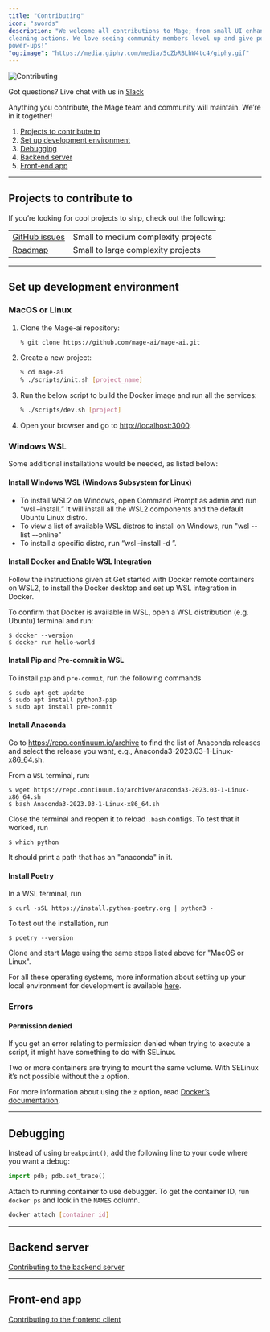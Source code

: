 ```yaml
---
title: "Contributing"
icon: "swords"
description: "We welcome all contributions to Mage; from small UI enhancements to brand new
cleaning actions. We love seeing community members level up and give people
power-ups!"
"og:image": "https://media.giphy.com/media/5cZbRBLhW4tc4/giphy.gif"
---
```


<Frame>
  <img alt="Contributing" src="https://media.giphy.com/media/5cZbRBLhW4tc4/giphy.gif" />
</Frame>

Got questions? Live chat with us in [Slack](https://www.mage.ai/chat)

Anything you contribute, the Mage team and community will maintain. We’re in it
together!

1. [Projects to contribute to](#projects-to-contribute-to)
2. [Set up development environment](#set-up-development-environment)
3. [Debugging](#debugging)
4. [Backend server](#backend-server)
5. [Front-end app](#front-end-app)

---

## Projects to contribute to

If you’re looking for cool projects to ship, check out the following:

|                                                            |                                     |
| ---------------------------------------------------------- | ----------------------------------- |
| [GitHub issues](https://github.com/mage-ai/mage-ai/issues) | Small to medium complexity projects |
| [Roadmap](https://airtable.com/shrJctaGt4tvU27uF/tbl5bIlFkk2KhCpL4)| Small to large complexity projects  |

---

## Set up development environment

### MacOS or Linux

1. Clone the Mage-ai repository:
   ```bash
   % git clone https://github.com/mage-ai/mage-ai.git
   ```
2. Create a new project:
   ```bash
   % cd mage-ai
   % ./scripts/init.sh [project_name]
   ```
3. Run the below script to build the Docker image and run all the services:
   ```bash
   % ./scripts/dev.sh [project]
   ```
4. Open your browser and go to [http://localhost:3000](http://localhost:3000).

### Windows WSL

Some additional installations would be needed, as listed below:

#### Install Windows WSL (Windows Subsystem for Linux)

* To install WSL2 on Windows, open Command Prompt as admin and run “wsl –install.”
It will install all the WSL2 components and the default Ubuntu Linux distro.
* To view a list of available WSL distros to install on Windows, run "wsl --list --online"
* To install a specific distro, run “wsl –install -d <Distro>”.

#### Install Docker and Enable WSL Integration

Follow the instructions given at Get started with Docker remote containers on WSL2,
to install the Docker desktop and set up WSL integration in Docker. 

To confirm that Docker is available in WSL, open a WSL distribution (e.g. Ubuntu) terminal and run:
```
$ docker --version
$ docker run hello-world
```

#### Install Pip and Pre-commit in WSL

To install `pip` and `pre-commit`, run the following commands 
```
$ sudo apt-get update
$ sudo apt install python3-pip
$ sudo apt install pre-commit
```

#### Install Anaconda

Go to https://repo.continuum.io/archive to find the list of Anaconda releases
and select the release you want, e.g., Anaconda3-2023.03-1-Linux-x86_64.sh.

From a `WSL` terminal, run:
```
$ wget https://repo.continuum.io/archive/Anaconda3-2023.03-1-Linux-x86_64.sh
$ bash Anaconda3-2023.03-1-Linux-x86_64.sh
```
Close the terminal and reopen it to reload `.bash` configs. To test that it worked, run
```
$ which python
```
It should print a path that has an "anaconda" in it.

#### Install Poetry

In a WSL terminal, run
```
$ curl -sSL https://install.python-poetry.org | python3 -
```
To test out the installation, run
```
$ poetry --version
```

Clone and start Mage using the same steps listed above for "MacOS or Linux".

For all these operating systems, more information about setting up your local environment
for development is available [here](https://github.com/mage-ai/mage-ai/blob/master/README_dev.md).

### Errors

#### Permission denied

If you get an error relating to permission denied when trying to execute a script,
it might have something to do with SELinux.

Two or more containers are trying to mount the same volume. With SELinux it’s not possible without
the `z` option.

For more information about using the `z` option,
read [Docker’s documentation](https://docs.docker.com/storage/bind-mounts/).

---

## Debugging

Instead of using `breakpoint()`, add the following line to your code where you
want a debug:

```python
import pdb; pdb.set_trace()
```

Attach to running container to use debugger. To get the container ID, run
`docker ps` and look in the `NAMES` column.

```bash
docker attach [container_id]
```

---

## Backend server

[Contributing to the backend server](/contributing/backend/overview)

---

## Front-end app

[Contributing to the frontend client](/contributing/frontend/overview)

